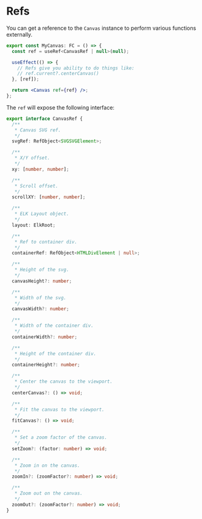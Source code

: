
<Meta title="Docs/Advanced/Refs" />

# Refs
You can get a reference to the `Canvas` instance to perform various
functions externally.

```jsx
export const MyCanvas: FC = () => {
  const ref = useRef<CanvasRef | null>(null);

  useEffect(() => {
    // Refs give you ability to do things like:
    // ref.current?.centerCanvas()
  }, [ref]);

  return <Canvas ref={ref} />;
};
```

The `ref` will expose the following interface:

```ts
export interface CanvasRef {
  /**
   * Canvas SVG ref.
   */
  svgRef: RefObject<SVGSVGElement>;

  /**
   * X/Y offset.
   */
  xy: [number, number];

  /**
   * Scroll offset.
   */
  scrollXY: [number, number];

  /**
   * ELK Layout object.
   */
  layout: ElkRoot;

  /**
   * Ref to container div.
   */
  containerRef: RefObject<HTMLDivElement | null>;

  /**
   * Height of the svg.
   */
  canvasHeight?: number;

  /**
   * Width of the svg.
   */
  canvasWidth?: number;

  /**
   * Width of the container div.
   */
  containerWidth?: number;

  /**
   * Height of the container div.
   */
  containerHeight?: number;

  /**
   * Center the canvas to the viewport.
   */
  centerCanvas?: () => void;

  /**
   * Fit the canvas to the viewport.
   */
  fitCanvas?: () => void;

  /**
   * Set a zoom factor of the canvas.
   */
  setZoom?: (factor: number) => void;

  /**
   * Zoom in on the canvas.
   */
  zoomIn?: (zoomFactor?: number) => void;

  /**
   * Zoom out on the canvas.
   */
  zoomOut?: (zoomFactor?: number) => void;
}
```
